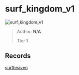 
# surf_kingdom_v1

![surf_kingdom_v1](https://raw.githubusercontent.com/Sayt123/SurfMapPics/Maps-and-bonuses/csgo/surf_kingdom_v1.jpg)

> Author: **N/A**
>
> Tier 1

## Records

[surfheaven](https://surfheaven.eu/map/surf_kingdom_v1)
